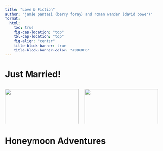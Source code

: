 ```yaml
---
title: "Love & Fiction"
author: "jamie pantazi (berry foray) and roman wander (david bower)"
format: 
  html: 
    toc: true
    fig-cap-location: "top"
    tbl-cap-location: "top"
    fig-align: "center"
    title-block-banner: true
    title-block-banner-color: "#9D60F0"
---
```


# Just Married!

:::: {.columns}

::: {.column width="50%"}

![](pics\wedding\IMG-9791.jpg){width="100%"}
![](pics\wedding\health.png){width="100%"}
![](pics\wedding\action.png){width="100%"}
![](pics\wedding\us.png){width="100%"}

:::

::: {.column width="50%"}

![](pics\wedding\vows.png){width="100%"}
![](pics\wedding\stuff.png){width="100%"}
![](pics\wedding\sibs.png){width="100%"}
![](pics\wedding\kiss.png){width="100%"}
![](pics\wedding\us3.png){width="100%"}

:::

::::

# Honeymoon Adventures
